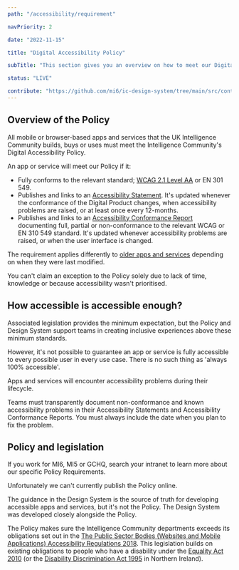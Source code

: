 ```yaml
---
path: "/accessibility/requirement"

navPriority: 2

date: "2022-11-15"

title: "Digital Accessibility Policy"

subTitle: "This section gives you an overview on how to meet our Digital Accessibility Policy."

status: "LIVE"

contribute: "https://github.com/mi6/ic-design-system/tree/main/src/content/structured/accessibility/requirement/index.mdx"
---
```


## Overview of the Policy

All mobile or browser-based apps and services that the UK Intelligence Community builds, buys or uses must meet the Intelligence Community's Digital Accessibility Policy.

An app or service will meet our Policy if it:

- Fully conforms to the relevant standard; [WCAG 2.1 Level AA](/accessibility/requirement/wcag) or EN 301 549.
- Publishes and links to an [Accessibility Statement](/accessibility/documenting/accessibility-statements). It's updated whenever the conformance of the Digital Product changes, when accessibility problems are raised, or at least once every 12-months.
- Publishes and links to an [Accessibility Conformance Report](/accessibility/documenting/conformance-report) documenting full, partial or non-conformance to the relevant WCAG or EN 310 549 standard. It's updated whenever accessibility problems are raised, or when the user interface is changed.

The requirement applies differently to [older apps and services](/accessibility/requirement/meeting-the-policy) depending on when they were last modified.

You can't claim an exception to the Policy solely due to lack of time, knowledge or because accessibility wasn't prioritised.

## How accessible is accessible enough?

Associated legislation provides the minimum expectation, but the Policy and Design System support teams in creating inclusive experiences above these minimum standards.

However, it's not possible to guarantee an app or service is fully accessible to every possible user in every use case. There is no such thing as 'always 100% accessible'.

Apps and services will encounter accessibility problems during their lifecycle.

Teams must transparently document non-conformance and known accessibility problems in their Accessibility Statements and Accessibility Conformance Reports. You must always include the date when you plan to fix the problem.

## Policy and legislation

If you work for MI6, MI5 or GCHQ, search your intranet to learn more about our specific Policy Requirements.

Unfortunately we can't currently publish the Policy online.

The guidance in the Design System is the source of truth for developing accessible apps and services, but it's not the Policy. The Design System was developed closely alongside the Policy.

The Policy makes sure the Intelligence Community departments exceeds its obligations set out in the [The Public Sector Bodies (Websites and Mobile Applications) Accessibility Regulations 2018](https://www.legislation.gov.uk/uksi/2018/852/contents/made). This legislation builds on existing obligations to people who have a disability under the [Equality Act 2010](https://www.legislation.gov.uk/ukpga/2010/15/contents) (or the [Disability Discrimination Act 1995](https://www.legislation.gov.uk/ukpga/1995/50/contents) in Northern Ireland).
